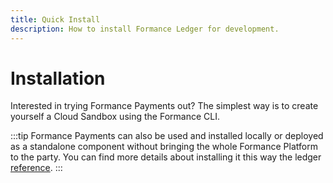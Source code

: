 ```yaml
---
title: Quick Install
description: How to install Formance Ledger for development.
---
```


# Installation

Interested in trying Formance Payments out? The simplest way is to create yourself a Cloud Sandbox using the Formance CLI.

:::tip
Formance Payments can also be used and installed locally or deployed as a standalone component without bringing the whole Formance Platform to the party. You can find more details about installing it this way the ledger [reference](/payments/operations/installation).
:::

<Install />

<CreateStack />
